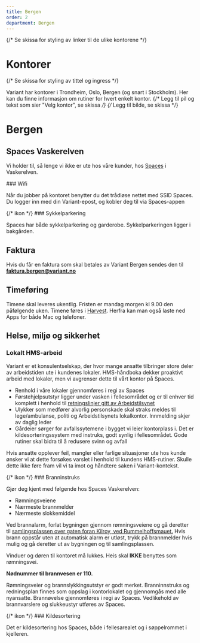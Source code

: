 ```yaml
---
title: Bergen
order: 2
department: Bergen
---
```


{/* Se skissa for styling av linker til de ulike kontorene */}

# Kontorer

{/* Se skissa for styling av tittel og ingress */}

Variant har kontorer i Trondheim, Oslo, Bergen (og snart i Stockholm). Her kan du finne informasjon om rutiner for hvert enkelt kontor.
{/* Legg til pil og tekst som sier "Velg kontor", se skissa */}
{/* Legg til bilde, se skissa */}

# Bergen

## Spaces Vaskerelven

Vi holder til, så lenge vi ikke er ute hos våre kunder, hos
[Spaces](https://g.page/Vaskerelven-39-5323?share) i Vaskerelven.

<!--ikon--> ### Wifi

Når du jobber på kontoret benytter du det trådløse nettet med SSID Spaces.
Du logger inn med din Variant-epost, og kobler deg til via Spaces-appen

{/* ikon */} ### Sykkelparkering

Spaces har både sykkelparkering og garderobe. Sykkelparkeringen ligger i
bakgården.

## Faktura

Hvis du får en faktura som skal betales av Variant Bergen sendes den til
**faktura.bergen@variant.no**

## Timeføring

Timene skal leveres ukentlig. Fristen er mandag morgen kl 9.00 den påfølgende
uken. Timene føres i [Harvest](https://variantbergenas.harvestapp.com). Herfra
kan man også laste ned Apps for både Mac og telefoner.

## Helse, miljø og sikkerhet

### Lokalt HMS-arbeid

Variant er et konsulentselskap, der hvor mange ansatte tilbringer store deler av
arbeidstiden ute i kundenes lokaler. HMS-håndboka dekker proaktivt arbeid med
lokaler, men vi avgrenser dette til vårt kontor på Spaces.

- Renhold i våre lokaler gjennomføres i regi av Spaces
- Førstehjelpsutstyr ligger under vasken i fellesområdet og er til enhver tid
  komplett i henhold til
  [retningslinjer gitt av Arbeidstilsynet](https://www.arbeidstilsynet.no/tema/personlig-verneutstyr/forstehjelpsutstyr/)
- Ulykker som medfører alvorlig personskade skal straks meldes til
  lege/ambulanse, politi og Arbeidstilsynets lokalkontor. Innmelding skjer av
  daglig leder
- Gårdeier sørger for avfallssytemene i bygget vi leier kontorplass i. Det er
  kildesorteringssystem med instruks, godt synlig i fellesområdet. Gode rutiner
  skal bidra til å redusere svinn og avfall

Hvis ansatte opplever feil, mangler eller farlige situasjoner ute hos kunde
ønsker vi at dette forsøkes varslet i henhold til kundens HMS-rutiner. Skulle
dette ikke føre fram vil vi ta imot og håndtere saken i Variant-kontekst.

{/* ikon */} ### Branninstruks

Gjør deg kjent med følgende hos Spaces Vaskerelven:

- Rømningsveiene
- Nærmeste brannmelder
- Nærmeste slokkemiddel

Ved brannalarm, forlat bygningen gjennom rømningsveiene og gå deretter til
[samlingsplassen over gaten foran Kilroy, ved Rummelhoffsmauet.](https://goo.gl/maps/SQCiQ6LS4m77o22X9)
Hvis brann oppstår uten at automatisk alarm er utløst, trykk på brannmelder hvis
mulig og gå deretter ut av bygningen og til samlingsplassen.

Vinduer og døren til kontoret må lukkes. Heis skal **IKKE** benyttes som
rømningsvei.

**Nødnummer til brannvesen er 110.**

Rømningsveier og brannslykkingsutstyr er godt merket. Branninnstruks og
redningsplan finnes som oppslag i kontorlokalet og gjennomgås med alle
nyansatte. Brannøvelse gjennomføres i regi av Spaces. Vedlikehold av
brannvarslere og slukkeustyr utføres av Spaces.

{/* ikon */} ### Kildesortering

Det er kildesortering hos Spaces, både i fellesarealet og i søppelrommet i
kjelleren.
